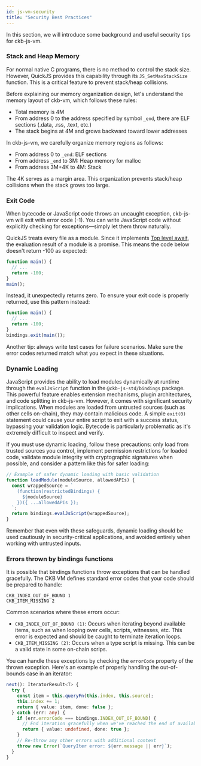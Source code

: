 ```yaml
---
id: js-vm-security
title: "Security Best Practices"
---
```


In this section, we will introduce some background and useful security tips for ckb-js-vm.

### Stack and Heap Memory

For normal native C programs, there is no method to control the stack size. However, QuickJS provides this capability
through its `JS_SetMaxStackSize` function. This is a critical feature to prevent stack/heap collisions.

Before explaining our memory organization design, let's understand the memory layout of ckb-vm, which follows these rules:

- Total memory is 4M
- From address 0 to the address specified by symbol `_end`, there are ELF sections (.data, .rss, .text, etc.)
- The stack begins at 4M and grows backward toward lower addresses

In ckb-js-vm, we carefully organize memory regions as follows:

- From address 0 to `_end`: ELF sections
- From address `_end` to 3M: Heap memory for malloc
- From address 3M+4K to 4M: Stack

The 4K serves as a margin area. This organization prevents stack/heap collisions when the stack grows too large.

### Exit Code

When bytecode or JavaScript code throws an uncaught exception, ckb-js-vm will exit with error code (-1).
You can write JavaScript code without explicitly checking for exceptions—simply let them throw naturally.

QuickJS treats every file as a module. Since it implements [Top level await](https://developer.mozilla.org/en-US/docs/Web/JavaScript/Reference/Operators/await#top_level_await),
the evaluation result of a module is a promise. This means the code below doesn't return -100 as expected:

```js
function main() {
  // ...
  return -100;
}
main();
```

Instead, it unexpectedly returns zero. To ensure your exit code is properly returned, use this pattern instead:

```js
function main() {
  // ...
  return -100;
}
bindings.exit(main());
```

Another tip: always write test cases for failure scenarios. Make sure the error codes returned match what you
expect in these situations.

### Dynamic Loading

JavaScript provides the ability to load modules dynamically at runtime through the `evalJsScript` function in the
`@ckb-js-std/bindings` package. This powerful feature enables extension mechanisms, plugin architectures, and code
splitting in ckb-js-vm. However, it comes with significant security implications. When modules are loaded from
untrusted sources (such as other cells on-chain), they may contain malicious code. A simple `exit(0)` statement
could cause your entire script to exit with a success status, bypassing your validation logic. Bytecode is
particularly problematic as it's extremely difficult to inspect and verify.

If you must use dynamic loading, follow these precautions: only load from trusted sources you control, implement
permission restrictions for loaded code, validate module integrity with cryptographic signatures when possible,
and consider a pattern like this for safer loading:

```js
// Example of safer dynamic loading with basic validation
function loadModule(moduleSource, allowedAPIs) {
  const wrappedSource = `
    (function(restrictedBindings) {
      ${moduleSource}
    })({ ...allowedAPIs });
  `;
  return bindings.evalJsScript(wrappedSource);
}
```

Remember that even with these safeguards, dynamic loading should be used cautiously in security-critical
applications, and avoided entirely when working with untrusted inputs.

### Errors thrown by bindings functions

It is possible that bindings functions throw exceptions that can be handled gracefully. The CKB VM defines
standard error codes that your code should be prepared to handle:

```
CKB_INDEX_OUT_OF_BOUND 1
CKB_ITEM_MISSING 2
```

Common scenarios where these errors occur:

- `CKB_INDEX_OUT_OF_BOUND (1)`: Occurs when iterating beyond available items, such as when looping over cells,
  scripts, witnesses, etc. This error is expected and should be caught to terminate iteration loops.
- `CKB_ITEM_MISSING (2)`: Occurs when a type script is missing. This can be a valid state in some on-chain scrips.

You can handle these exceptions by checking the `errorCode` property of the thrown exception. Here's an example
of properly handling the out-of-bounds case in an iterator:

```typescript
next(): IteratorResult<T> {
  try {
    const item = this.queryFn(this.index, this.source);
    this.index += 1;
    return { value: item, done: false };
  } catch (err: any) {
    if (err.errorCode === bindings.INDEX_OUT_OF_BOUND) {
      // End iteration gracefully when we've reached the end of available items
      return { value: undefined, done: true };
    }
    // Re-throw any other errors with additional context
    throw new Error(`QueryIter error: ${err.message || err}`);
  }
}
```
